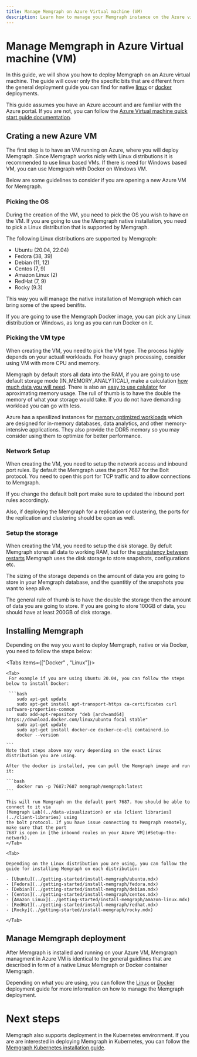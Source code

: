 ```yaml
---
title: Manage Memgraph on Azure Virtual machine (VM) 
description: Learn how to manage your Memgraph instance on the Azure virtual machine. 
---
```



# Manage Memgraph in Azure Virtual machine (VM)

In this guide, we will show you how to deploy Memgraph on an Azure virtual machine.
The guide will cover only the specific bits that are different from the general
deployment guide you can find for native [linux](./linux.mdx) or
[docker](./docker.mdx) deployments.

This guide assumes you have an Azure account and are familiar with the Azure portal. 
If you are not, you can follow the [Azure Virtual machine quick start guide
documentation](https://learn.microsoft.com/en-us/azure/virtual-machines/linux/quick-create-portal?tabs=ubuntu).

## Crating a new Azure VM

The first step is to have an VM running on Azure, where you will deploy
Memgraph. Since Memgraph works nicly with Linux distributions it is recommended
to use linux based VMs. If there is need for Windows based VM, you can use
Memgraph with Docker on Windows VM. 

Below are some guidelines to consider if you are opening a new Azure VM for
Memgraph. 

### Picking the OS 

During the creation of the VM, you need to pick the OS you wish to
have on the VM. If you are going to use the Memgraph native installation,
you need to pick a Linux distribution that is supported by Memgraph.

The following Linux distributions are supported by Memgraph:

- Ubuntu (20.04, 22.04)
- Fedora (38, 39)
- Debian (11, 12) 
- Centos (7, 9) 
- Amazon Linux (2)
- RedHat (7, 9)
- Rocky (9.3)

This way you will manage the native installation of Memgraph which can bring
some of the speed benifits. 

If you are going to use the Memgraph Docker image, you can pick any Linux distribution or Windows, as long as you can run Docker on it.


### Picking the VM type

When creating the VM, you need to pick the VM type. The process
highly depends on your actuall workloads. For heavy graph processing, consider
using VM with more CPU and memory. 

Memgraph by default stors all data into the RAM, if you are going to use default storage mode (IN_MEMORY_ANALYTICAL), make a calculation [how
much data you will
need]((../fundamentals/storage-memory-usage#calculate-storage-memory-usage)). There is also an [easy to use calulator](https://memgraph.com/enterprise#ram-calculator) for aproximating memory usage. 
The rull of thumb is to have the double the memory of what your storage would
take. If you do not have demanding workload you can go with less. 

Azure has a spesilized instances for [memory optimized
workloads](https://learn.microsoft.com/en-us/azure/virtual-machines/sizes-memory) which
are designed for in-memory databases, data analytics, and other memory-intensive
applications. They also provide the DDR5 memory so you may consider using them
to optimize for better performance. 

### Network Setup

When creating the VM, you need to setup the network access and inbound port rules. By default
the Memgraph uses the port 7687 for the Bolt protocol. You need to open this
port for TCP traffic and to allow connections to Memgraph. 

If you change the default bolt port make sure to updated the inbound port rules accordingly.

Also, if deploying the Memgraph for a replication or clustering, the ports for
the replication and clustering should be open as well.

### Setup the storage 

When creating the VM, you need to setup the disk storage. By defult
Memgraph stores all data to working RAM, but for the [persistency between
restarts](../fundamentals/data-durability) Memgraph uses the disk storage to
store snapshots, configurations etc.

The sizing of the storage depends on the amount of data you are going to store
in your Memgraph database, and the quantitiy of the snapshots you want to keep
alive. 

The general rule of thumb is to have the double the storage then the amount of
data you are going to store. If you are going to store 100GB of data, you should
have at least 200GB of disk storage. 


## Installing Memgraph 

Depending on the way you want to deploy Memgraph, native or via Docker, you need to follow the 
steps below: 

<Tabs items={["Docker" , "Linux"]}>

    <Tab>
     For example if you are using Ubuntu 20.04, you can follow the steps below to install Docker:

     ```bash
        sudo apt-get update
        sudo apt-get install apt-transport-https ca-certificates curl software-properties-common
        sudo add-apt-repository "deb [arch=amd64] https://download.docker.com/linux/ubuntu focal stable"
        sudo apt-get update
        sudo apt-get install docker-ce docker-ce-cli containerd.io
        docker --version
       
    ```
    Note that steps above may vary depending on the exact Linux distribution you are using.

    After the docker is installed, you can pull the Memgraph image and run it:

    ```bash
        docker run -p 7687:7687 memgraph/memgraph:latest
    ```

    This will run Memgraph on the default port 7687. You should be able to connect to it via 
    [Memgraph Lab](../data-visualization) or via [client libraries](../client-libraries) using 
    the bolt protocol. If you have issue connecting to Memgraph remotely, make sure that the port
    7687 is open in [the inbound roules on your Azure VM](#Setup-the-network).
    </Tab>

    <Tab>

    Depending on the Linux distribution you are using, you can follow the guide for installing Memgraph on each distribution: 

    - [Ubuntu](../getting-started/install-memgraph/ubuntu.mdx)
    - [Fedora](../getting-started/install-memgraph/fedora.mdx)
    - [Debian](../getting-started/install-memgraph/debian.mdx)
    - [Centos](../getting-started/install-memgraph/centos.mdx)
    - [Amazon Linux](../getting-started/install-memgraph/amazon-linux.mdx)
    - [RedHat](../getting-started/install-memgraph/redhat.mdx)
    - [Rocky](../getting-started/install-memgraph/rocky.mdx)

    </Tab>
</Tabs>

## Manage Memgraph deployment

After Memgraph is installed and running on your Azure VM, Memgraph managment
in Azure VM is identical to the general guidlines that are described in form of a
native Linux Memgraph or Docker container Memgraph. 

Depending on what you are using, you can follow the [Linux](./linux.mdx) or
[Docker](./docker.mdx) deployment guide for more information on how to manage
the Memgraph deployment.


# Next steps

Memgraph also supports deployment in the Kubernetes environment. If you are are interested in deploying Memgraph in Kubernetes,
you can follow the [Memgraph Kubernetes installation guide](../getting-started/install-memgraph/kubernetes.mdx). 







